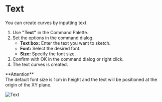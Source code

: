 
# Text

<Reference shortcut="" command="Text" button="" />

You can create curves by inputting text.

1. Use **"Text"** in the Command Palette.
2. Set the options in the command dialog.
    - **Text box:** Enter the text you want to sketch.
    - **Font:** Select the desired font.
    - **Size:** Specify the font size.
3. Confirm with OK in the command dialog or right click.
4. The text curves is created.

<Callout emoji="❗">
**Attention**<br />
The default font size is 1cm in height and the text will be positioned at the origin of the XY plane.
</Callout>

![Text](/img/text.gif)


